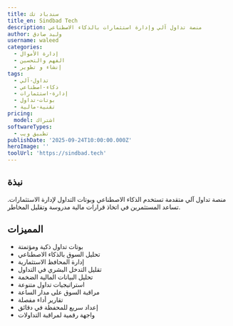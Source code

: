 ```yaml
---
title: سندباد تك
title_en: Sindbad Tech
description: منصة تداول آلي وإدارة استثمارات بالذكاء الاصطناعي
author: وليد صادق
username: waleed
categories:
  - إدارة الأموال
  - الفهم والتحسين
  - إنشاء و تطوير
tags:
  - تداول-آلي
  - ذكاء-اصطناعي
  - إدارة-استثمارات
  - بوتات-تداول
  - تقنية-مالية
pricing:
  model: اشتراك
softwareTypes:
  - تطبيق ويب
publishDate: '2025-09-24T10:00:00.000Z'
heroImage: ''
toolUrl: 'https://sindbad.tech'
---
```


## نبذة

منصة تداول آلي متقدمة تستخدم الذكاء الاصطناعي وبوتات التداول لإدارة الاستثمارات. تساعد المستثمرين في اتخاذ قرارات مالية مدروسة وتقليل المخاطر.

## المميزات

- بوتات تداول ذكية ومؤتمتة
- تحليل السوق بالذكاء الاصطناعي
- إدارة المحافظ الاستثمارية
- تقليل التدخل البشري في التداول
- تحليل البيانات المالية الضخمة
- استراتيجيات تداول متنوعة
- مراقبة السوق على مدار الساعة
- تقارير أداء مفصلة
- إعداد سريع للمحفظة في دقائق
- واجهة رقمية لمراقبة التداولات
